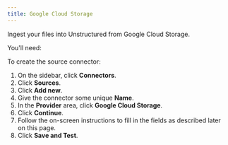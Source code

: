 ```yaml
---
title: Google Cloud Storage
---
```


Ingest your files into Unstructured from Google Cloud Storage.

You'll need:


<GCSPrerequisites />

To create the source connector:

1. On the sidebar, click **Connectors**.
2. Click **Sources**.
3. Click **Add new**.
4. Give the connector some unique **Name**.
5. In the **Provider** area, click **Google Cloud Storage**.
6. Click **Continue**. 
7. Follow the on-screen instructions to fill in the fields as described later on this page.
8. Click **Save and Test**.


<GCSFields />
